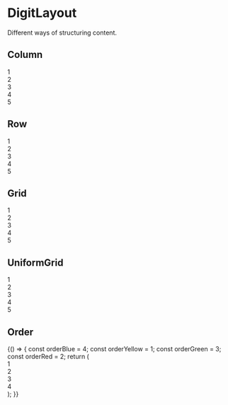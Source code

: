 
<Meta title="Styles/DigitLayout" component={DigitLayout} />

# DigitLayout

Different ways of structuring content.

## Column

<Canvas>
    <Story name="Column">
        <DigitLayout.Column>
            <div>1</div>
            <div>2</div>
            <div>3</div>
            <div>4</div>
            <div>5</div>
        </DigitLayout.Column>
    </Story>
</Canvas>

## Row

<Canvas>
    <Story name="Row">
        <DigitLayout.Row>
            <div>1</div>
            <div>2</div>
            <div>3</div>
            <div>4</div>
            <div>5</div>
        </DigitLayout.Row>
    </Story>
</Canvas>

## Grid

<Canvas>
    <Story name="Grid">
        <DigitLayout.Grid columns={`repeat(${3}, 1fr)`}>
            <div>1</div>
            <div>2</div>
            <div>3</div>
            <div>4</div>
            <div>5</div>
        </DigitLayout.Grid>
    </Story>
</Canvas>

## UniformGrid

<Canvas>
    <Story name="UniformGrid">
        <DigitLayout.UniformGrid margin="30px" minItemWidth="150px">
            <div>1</div>
            <div>2</div>
            <div>3</div>
            <div>4</div>
            <div>5</div>
        </DigitLayout.UniformGrid>
    </Story>
</Canvas>

## Order

<Canvas>
    <Story name="Order">
        {() => {
            const orderBlue = 4;
            const orderYellow = 1;
            const orderGreen = 3;
            const orderRed = 2;
            return (
                <DigitLayout.Row center fillElement padding="8px">
                    <DigitLayout.Order order={orderBlue}>
                        <div>1</div>
                    </DigitLayout.Order>
                    <DigitLayout.Order order={orderYellow}>
                        <div>2</div>
                    </DigitLayout.Order>
                    <DigitLayout.Order order={orderGreen}>
                        <div>3</div>
                    </DigitLayout.Order>
                    <DigitLayout.Order order={orderRed}>
                        <div>4</div>
                    </DigitLayout.Order>
                </DigitLayout.Row>
            );
        }}
    </Story>
</Canvas>

<Props of={DigitLayout} />

